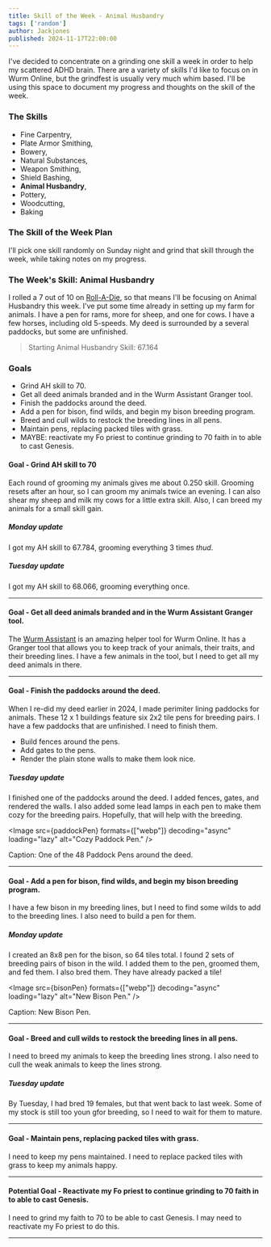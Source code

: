 ```yaml
---
title: Skill of the Week - Animal Husbandry
tags: ['random']
author: Jackjones
published: 2024-11-17T22:00:00
---
```


I've decided to concentrate on a grinding one skill a week in order to help my scattered ADHD brain. There are a variety of skills I'd like to focus on in Wurm Online, but the grindfest is usually very much whim based. I'll be using this space to document my progress and thoughts on the skill of the week.

### The Skills

- Fine Carpentry,
- Plate Armor Smithing,
- Bowery,
- Natural Substances,
- Weapon Smithing,
- Shield Bashing,
- **Animal Husbandry**,
- Pottery,
- Woodcutting,
- Baking

### The Skill of the Week Plan

I'll pick one skill randomly on Sunday night and grind that skill through the week, while taking notes on my progress.

### The Week's Skill: Animal Husbandry

I rolled a 7 out of 10 on [Roll-A-Die](https://rolladie.net/roll-a-d10-die), so that means I'll be focusing on Animal Husbandry this week. I've put some time already in setting up my farm for animals. I have a pen for rams, more for sheep, and one for cows. I have a few horses, including old 5-speeds. My deed is surrounded by a several paddocks, but some are unfinished.

> Starting Animal Husbandry Skill: 67.164

### Goals

- Grind AH skill to 70.
- Get all deed animals branded and in the Wurm Assistant Granger tool.
- Finish the paddocks around the deed.
- Add a pen for bison, find wilds, and begin my bison breeding program.
- Breed and cull wilds to restock the breeding lines in all pens.
- Maintain pens, replacing packed tiles with grass.
- MAYBE: reactivate my Fo priest to continue grinding to 70 faith in to able to cast Genesis.

#### Goal - Grind AH skill to 70

Each round of grooming my animals gives me about 0.250 skill. Grooming resets after an hour, so I can groom my animals twice an evening. I can also shear my sheep and milk my cows for a little extra skill. Also, I can breed my animals for a small skill gain.

##### Monday update

I got my AH skill to 67.784, grooming everything 3 times *thud*.

##### Tuesday update

I got my AH skill to 68.066, grooming everything once.

<hr />

#### Goal - Get all deed animals branded and in the Wurm Assistant Granger tool.

The [Wurm Assistant](https://forum.wurmonline.com/index.php?/topic/68031-wurm-assistant-enrich-your-wurm-experience/) is an amazing helper tool for Wurm Online. It has a Granger tool that allows you to keep track of your animals, their traits, and their breeding lines. I have a few animals in the tool, but I need to get all my deed animals in there.

<hr />

#### Goal - Finish the paddocks around the deed.

When I re-did my deed earlier in 2024, I made perimiter lining paddocks for animals. These 12 x 1 buildings feature six 2x2 tile pens for breeding pairs. I have a few paddocks that are unfinished. I need to finish them.

- Build fences around the pens.
- Add gates to the pens.
- Render the plain stone walls to make them look nice.

##### Tuesday update

I finished one of the paddocks around the deed. I added fences, gates, and rendered the walls. I also added some lead lamps in each pen to make them cozy for the breeding pairs. Hopefully, that will help with the breeding.

<Image 
    src={paddockPen} 
    formats={["webp"]} 
    decoding="async"
    loading="lazy"
    alt="Cozy Paddock Pen." />

Caption: One of the 48 Paddock Pens around the deed.

<hr />

#### Goal - Add a pen for bison, find wilds, and begin my bison breeding program.

I have a few bison in my breeding lines, but I need to find some wilds to add to the breeding lines. I also need to build a pen for them.

##### Monday update

I created an 8x8 pen for the bison, so 64 tiles total. I found 2 sets of breeding pairs of bison in the wild. I added them to the pen, groomed them, and fed them. I also bred them. They have already packed a tile!

<Image 
    src={bisonPen} 
    formats={["webp"]} 
    decoding="async"
    loading="lazy"
    alt="New Bison Pen." />

Caption: New Bison Pen.

<hr />

#### Goal - Breed and cull wilds to restock the breeding lines in all pens.

I need to breed my animals to keep the breeding lines strong. I also need to cull the weak animals to keep the lines strong.

##### Tuesday update

By Tuesday, I had bred 19 females, but that went back to last week. Some of my stock is still too youn gfor breeding, so I need to wait for them to mature.

<hr />

#### Goal - Maintain pens, replacing packed tiles with grass.

I need to keep my pens maintained. I need to replace packed tiles with grass to keep my animals happy.

<hr />

#### Potential Goal - Reactivate my Fo priest to continue grinding to 70 faith in to able to cast Genesis.

I need to grind my faith to 70 to be able to cast Genesis. I may need to reactivate my Fo priest to do this.

<hr />